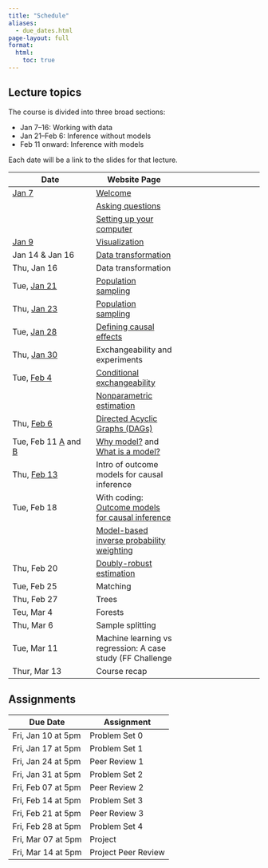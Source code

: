 ```yaml
---
title: "Schedule"
aliases:
  - due_dates.html
page-layout: full
format:
  html:
    toc: true
---
```


## Lecture topics

The course is divided into three broad sections:

* Jan 7--16: Working with data
* Jan 21--Feb 6: Inference without models
* Feb 11 onward: Inference with models

Each date will be a link to the slides for that lecture.

| Date | Website Page |
|---|---|---|
| [Jan 7](slides/lec01_asking_questions/lec01_asking_questions.pdf)	| [Welcome](index.qmd) |
| | [Asking questions](topics/asking_questions.qmd) |
| | [Setting up your computer](topics/r_basics.qmd) |
| [Jan 9](slides/lec02_visualization/lec02_visualization.pdf)	| [Visualization](topics/visualization.qmd) |
| Jan 14 & Jan 16	| [Data transformation](topics/data_transformation.qmd) |
| Thu, Jan 16	| Data transformation |
| Tue, [Jan 21](slides/lec05_sampling/lec05_sampling.pdf)	| [Population sampling](topics/sampling.qmd) |
| Thu, [Jan 23](slides/lec06_sampling/lec06_sampling.pdf)	| [Population sampling](topics/sampling.qmd) |
| Tue, [Jan 28](slides/lec07_define_causal/lec07.pdf)	| [Defining causal effects](topics/define_causal.qmd) |
| Thu, [Jan 30](slides/lec08_experiments/lec08_experiments.pdf)	| Exchangeability and experiments |
| Tue, [Feb 4](slides/lec09_conditional_exchangeability/lec09_conditional_exchangeability.pdf)	| [Conditional exchangeability](topics/conditional_exchangeability.qmd) |
| 	| [Nonparametric estimation](topics/nonparametric_estimation.qmd) |
| Thu, [Feb 6](slides/lec10_dags/lec10_dags.pdf)	| [Directed Acyclic Graphs (DAGs)](topics/DAGs.qmd) |
| Tue, Feb 11 [A](slides/lec11a_whymodel/lec11a_whymodel.pdf) and [B](slides/lec11b_what_is_a_model/lec11b_what_is_a_model.pdf)	| [Why model?](topics/why_model.qmd) and [What is a model?](topics/what_is_a_model.qmd) |
| Thu, [Feb 13](slides/lec12_causal_outcome_model/lec12_causal_outcome_model.pdf) | Intro of outcome models for causal inference
| Tue, Feb 18	| With coding: [Outcome models for causal inference](topics/models_for_causal.qmd#doubly-robust-estimation#outcome-modeling)
| | [Model-based inverse probability weighting](topics/models_for_causal.qmd#doubly-robust-estimation#treatment-modeling) |
| Thu, Feb 20	| [Doubly-robust estimation](topics/models_for_causal.qmd#doubly-robust-estimation) |
| Tue, Feb 25	| Matching |
| Thu, Feb 27	| Trees |
| Teu, Mar 4	| Forests |
| Thu, Mar 6	| Sample splitting |
| Tue, Mar 11	| Machine learning vs regression: A case study (FF Challenge |
| Thur, Mar 13	| Course recap |

<!-- | Tue, Feb 18	| Properties of estimators | -->
<!-- | Thu, Feb 20	| Estimating the properties of estimators | -->
<!-- | Tue, Feb 25	| Machine learning as a plug-in: Descriptive and causal | -->
<!-- | Tue, Feb 27	| Machine learning as a plug-in: Descriptive and causal | -->
<!-- | Thu, Mar 4	| Machine learning: Penalized regression | -->
<!-- | Tue, Mar 6	| Machine learning: Trees and forests | -->
<!-- | Thu, Mar 11	| Machine learning vs regression: A case study (FF Challenge) | -->

## Assignments

| Due Date | Assignment |
|---|---|
| Fri, Jan 10	at 5pm | Problem Set 0 |
| Fri, Jan 17	at 5pm | Problem Set 1 |
| Fri, Jan 24	at 5pm | Peer Review 1 |
| Fri, Jan 31	at 5pm | Problem Set 2 |
| Fri, Feb 07	at 5pm | Peer Review 2 |
| Fri, Feb 14	at 5pm | Problem Set 3 |
| Fri, Feb 21	at 5pm | Peer Review 3 |
| Fri, Feb 28	at 5pm | Problem Set 4 |
| Fri, Mar 07	at 5pm | Project |
| Fri, Mar 14	at 5pm | Project Peer Review |

